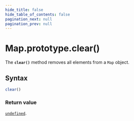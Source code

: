 ```yaml
---
hide_title: false
hide_table_of_contents: false
pagination_next: null
pagination_prev: null
---
```

# Map.prototype.clear()

The **`clear()`** method removes all elements from a `Map` object.

## Syntax

```js
clear()
```

### Return value

[`undefined`](../../../globals/undefined.mdx).
